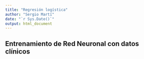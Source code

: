 ```yaml
---
title: "Regresión logística"
author: "Sergio Martí"
date: "`r Sys.Date()`"
output: html_document
---
```


## Entrenamiento de Red Neuronal con datos clínicos

```r

```

